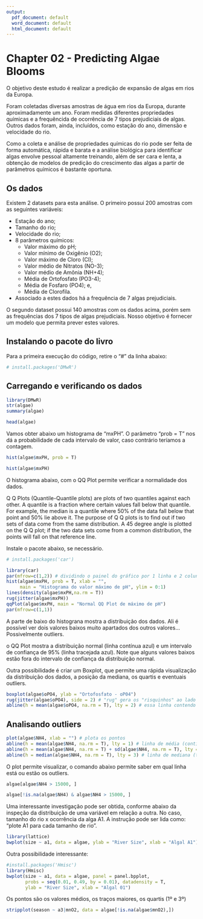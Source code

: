 ```yaml
---
output:
  pdf_document: default
  word_document: default
  html_document: default
---
```

# Chapter 02 - Predicting Algae Blooms

O objetivo deste estudo é realizar a predição de expansão de algas em rios da Europa.

Foram coletadas diversas amostras de água em rios da Europa, durante aproximadamente um ano. Foram medidas diferentes propriedades químicas e a frequêncida de ocorrência de 7 tipos prejudiciais de algas. Outros dados foram, ainda, incluídos, como estação do ano, dimensão e velocidade do rio.

Como a coleta e análise de propriedades químicas do rio pode ser feita de forma automática, rápida e barata e a análise biológica para identificar algas envolve pessoal altamente treinando, além de ser cara e lenta, a obtenção de modelos de predição do crescimento das algas a partir de parâmetros químicos é bastante oportuna.

## Os dados

Existem 2 datasets para esta análise. O primeiro possui 200 amostras com as seguintes variáveis:

* Estação do ano;
* Tamanho do rio;
* Velocidade do rio;
* 8 parâmetros químicos:
  + Valor máximo do pH;
  + Valor mínimo de Oxigênio (O2);
  + Valor máximo de Cloro (Cl);
  + Valor médio de Nitratos (NO-3);
  + Valor médio de Amônia (NH+4);
  + Média de Ortofosfato (PO3-4);
  + Média de Fosfaro (PO4); e,
  + Média de Clorofila.
* Associado a estes dados há a frequência de 7 algas prejudiciais.

O segundo dataset possui 140 amostras com os dados acima, porém sem as frequências dos 7 tipos de algas prejudiciais. Nosso objetivo é fornecer um modelo que permita prever estes valores.

## Instalando o pacote do livro

Para a primeira execução do código, retire o "#" da linha abaixo:
```r
# install.packages('DMwR')

```
## Carregando e verificando os dados

```r
library(DMwR)
str(algae)
summary(algae)
```

```r
head(algae)
```

Vamos obter abaixo um histograma de "mxPH". O parâmetro "prob = T" nos dá a probabilidade de cada intervalo de valor, caso contrário teríamos a contagem. 

```r
hist(algae$mxPH, prob = T)
```
```r
hist(algae$mxPH)
```
O histograma abaixo, com o QQ Plot permite verificar a normalidade dos dados.

Q Q Plots (Quantile-Quantile plots) are plots of two quantiles against each other. A quantile is a fraction where certain values fall below that quantile. For example, the median is a quantile where 50% of the data fall below that point and 50% lie above it. The purpose of Q Q plots is to find out if two sets of data come from the same distribution. A 45 degree angle is plotted on the Q Q plot; if the two data sets come from a common distribution, the points will fall on that reference line.

Instale o pacote abaixo, se necessário.
```r
# install.packages('car')
```


```r
library(car)
par(mfrow=c(1,2)) # dividindo o painel do gráfico por 1 linha e 2 colunas
hist(algae$mxPH, prob = T, xlab = "",
     main = "Histograma do valor máximo de pH", ylim = 0:1)
lines(density(algae$mxPH,na.rm = T))
rug(jitter(algae$mxPH))
qqPlot(algae$mxPH, main = "Normal QQ Plot de máximo de pH")
par(mfrow=c(1,1))
```
A parte de baixo do histograna mostra a distribuição dos dados. Ali é possível ver dois valores baixos muito apartados dos outros valores... Possivelmente outliers.

o QQ Plot mostra a distribuição normal (linha contínua azul) e um intervalo de confiança de 95% (linha tracejada azul). Note que alguns valores baixos estão fora do intervalo de confiança da distribuição normal.

Outra possibilidade é criar um Boxplot, que permite uma rápida visualização da distribuição dos dados, a posição da mediana, os quartis e eventuais outliers.

```r
boxplot(algae$oPO4, ylab = "Ortofosfato - oP04")
rug(jitter(algae$oPO4), side = 2) # "rug" gera os "risquinhos" ao lado do gráfico, mostram o espalhamento dos dados; "jitter" melhora a visualização destes risquinhos, evitando a sobreposição deles; side = 2 é o eixo Y.
abline(h = mean(algae$oPO4, na.rm = T), lty = 2) # essa linha contendo a média permite a comparação com a mediana, no caso, o descasamento das duas mostra o efeito dos outliers na amostra.

```
## Analisando outliers

```r
plot(algae$NH4, xlab = "") # plota os pontos
abline(h = mean(algae$NH4, na.rm = T), lty = 1) # linha de média (contínua)
abline(h = mean(algae$NH4, na.rm = T) + sd(algae$NH4, na.rm = T), lty = 2) # linha de média + 1 desvio padrão (tracejado maior)
abline(h = median(algae$NH4, na.rm = T), lty = 3) # linha de mediana (tracejado menor)
```

O plot permite visualizar, o comando abaixo permite saber em qual linha está ou estão os outliers.

```r
algae[algae$NH4 > 15000, ]
```
```r
algae[!is.na(algae$NH4) & algae$NH4 > 15000, ]
```

Uma interessante investigação pode ser obtida, conforme abaixo da inspeção da distribuição de uma variável em relação a outra. No caso, tamanho do rio x ocorrência da alga A1. A instrução pode ser lida como: "plote A1 para cada tamanho de rio".

```r
library(lattice)
bwplot(size ~ a1, data = algae, ylab = "River Size", xlab = "Algal A1")
```

Outra possibilidade interessante:

```r
#install.packages('Hmisc')
library(Hmisc)
bwplot(size ~ a1, data = algae, panel = panel.bpplot,
       probs = seq(0.01, 0.49, by = 0.01), datadensity = T,
       ylab = "River Size", xlab = "Algal 01")
```

Os pontos são os valores médios, os traços maiores, os quartis (1º e 3º)

```r
stripplot(season ~ a3|mnO2, data = algae[!is.na(algae$mnO2),])
```

